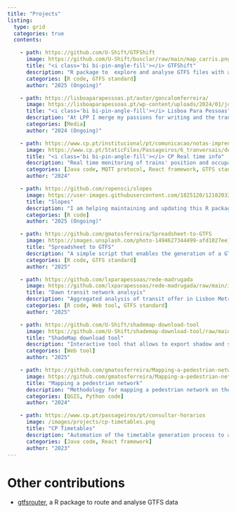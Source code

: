 ```yaml
---
title: "Projects"
listing:
  type: grid
  categories: true
  contents:

    - path: https://github.com/U-Shift/GTFShift
      image: https://github.com/U-Shift/busclar/raw/main/map_carris.png
      title: "<i class='bi bi-pin-angle-fill'></i> GTFShift"
      description: "R package to  explore and analyse GTFS files with a focus on identifying high frequency corridors"
      categories: [R code, GTFS standard]
      author: "2025 (Ongoing)"

    - path: https://lisboaparapessoas.pt/autor/goncalomferreira/
      image: https://lisboaparapessoas.pt/wp-content/uploads/2024/01/jornalppanuncio.png
      title: "<i class='bi bi-pin-angle-fill'></i> Lisboa Para Pessoas"
      description: "At LPP I merge my passions for writing and the transportation world, covering stories about mobility and urban dynamics"
      categories: [Media]
      author: "2024 (Ongoing)"

    - path: https://www.cp.pt/institucional/pt/comunicacao/notas-imprensa/info-tempo-real
      image: https://www.cp.pt/StaticFiles/Passageiros/6_tranversais/destaques/proximos-comboios-p.jpg
      title: "<i class='bi bi-pin-angle-fill'></i> CP Real time info"
      description: "Real time monitoring of trains' position and occupancy to improve passenger information"
      categories: [Java code, MQTT protocol, React framework, GTFS standard]
      author: "2024"

    - path: https://github.com/ropensci/slopes
      image: https://user-images.githubusercontent.com/1825120/121820334-2435f080-cc8a-11eb-962c-79dcba97e459.png
      title: "Slopes"
      description: "I am helping maintaining and updating this R package focused on calculate slopes of roads, rivers and trajectories"
      categories: [R code]
      author: "2025 (Ongoing)"

    - path: https://github.com/gmatosferreira/Spreadsheet-to-GTFS
      image: https://images.unsplash.com/photo-1494627344499-afd1027ee1f5?q=80&w=2069&auto=format&fit=crop&ixlib=rb-4.1.0&ixid=M3wxMjA3fDB8MHxwaG90by1wYWdlfHx8fGVufDB8fHx8fA%3D%3D
      title: "Spreadsheet to GTFS"
      description: "A simple script that enables the generation of a GTFS feed from a simple spreadsheet"
      categories: [R code, GTFS standard]
      author: "2025"

    - path: https://github.com/lxparapessoas/rede-madrugada
      image: https://github.com/lxparapessoas/rede-madrugada/raw/main/images/screenshot.png
      title: "Dawn transit network analsyis"
      description: "Aggregated analysis of transit offer in Lisbon Metro Area during the night time"
      categories: [R code, Web tool, GTFS standard]
      author: "2025"

    - path: https://github.com/U-Shift/shademap-download-tool
      image: https://github.com/U-Shift/shademap-download-tool/raw/main/images/printscreen.png
      title: "ShadeMap download tool"
      description: "Interactive tool that allows to export shadow and sun exposure layers from ShadeMap over a custom area, with a high level of detail"
      categories: [Web tool]
      author: "2025"

    - path: https://github.com/gmatosferreira/Mapping-a-pedestrian-network
      image: https://github.com/gmatosferreira/Mapping-a-pedestrian-network/raw/main/files/network.png
      title: "Mapping a pedestrian network"
      description: "Methodology for mapping a pedestrian network on the field using QField app"
      categories: [QGIS, Python code]
      author: "2024"

    - path: https://www.cp.pt/passageiros/pt/consultar-horarios
      image: /images/projects/cp-timetables.png
      title: "CP Timetables"
      description: "Automation of the timetable generation process to assist the client management team"
      categories: [Java code, React framework]
      author: "2023"
---
```


<script>
  document.addEventListener('DOMContentLoaded', function () {
    // Script to override listing hyperlinks behaviour, forcing to open them on new tab
    const container = document.querySelector('#listing-listing');
    if (container) {
      const links = container.querySelectorAll('a');
      links.forEach(link => {
        link.setAttribute('target', '_blank');
      });
    }

    // Script to change elements order (first projects list, then contributions)
    const listing = document.getElementById("listing-listing");

    const contributions = document.getElementById("other-contributions");
    if (listing && contributions) {
      // Insert contributions right after the listing
      listing.parentNode.append(contributions);
    }

    const beyond = document.getElementById("beyond-academia");
    if (listing && beyond) {
      // Insert contributions right after the listing
      listing.parentNode.append(beyond);
    }
  });
</script>


# Other contributions

- [gtfsrouter](https://github.com/UrbanAnalyst/gtfsrouter/releases/tag/v0.1.4){target="_blank"}, a R package to route and analyse GTFS data

